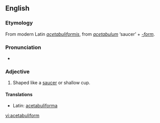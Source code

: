 ==English==

===Etymology===
From modern Latin ''[[acetabuliformis]]'', from ''[[acetabulum]]'' ‘saucer’ + ''[[-form]]''.

===Pronunciation===
* {{IPA|/æsɪˈtæbjuːlɪfɔːm/}}

===Adjective===
{{en-adj}}

# {{botany}} Shaped like a [[saucer]] or shallow cup.

====Translations====
* Latin: [[acetabuliforma]]

[[vi:acetabuliform]]